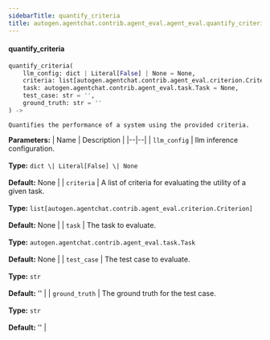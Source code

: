 ```yaml
---
sidebarTitle: quantify_criteria
title: autogen.agentchat.contrib.agent_eval.agent_eval.quantify_criteria
---
```


<code class="doc-symbol doc-symbol-heading doc-symbol-function"></code>
#### quantify_criteria

```python
quantify_criteria(
    llm_config: dict | Literal[False] | None = None,
    criteria: list[autogen.agentchat.contrib.agent_eval.criterion.Criterion] = None,
    task: autogen.agentchat.contrib.agent_eval.task.Task = None,
    test_case: str = '',
    ground_truth: str = ''
) -> 
```

    Quantifies the performance of a system using the provided criteria.

<b>Parameters:</b>
| Name | Description |
|--|--|
| `llm_config` | llm inference configuration.<br/><br/>**Type:** `dict \| Literal[False] \| None`<br/><br/>**Default:** None |
| `criteria` | A list of criteria for evaluating the utility of a given task.<br/><br/>**Type:** `list[autogen.agentchat.contrib.agent_eval.criterion.Criterion]`<br/><br/>**Default:** None |
| `task` | The task to evaluate.<br/><br/>**Type:** `autogen.agentchat.contrib.agent_eval.task.Task`<br/><br/>**Default:** None |
| `test_case` | The test case to evaluate.<br/><br/>**Type:** `str`<br/><br/>**Default:** '' |
| `ground_truth` | The ground truth for the test case.<br/><br/>**Type:** `str`<br/><br/>**Default:** '' |

<br />